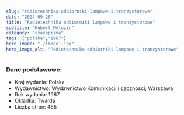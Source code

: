 ```yaml
---
slug: "radiotechnika-odbiorniki-lampowe-i-tranzystorowe"
date: "2024-09-28"
title: "Radiotechnika odbiorniki lampowe i tranzystorowe"
subtitle: "Hubert Meluzin"
category: "czasopisma"
tags: ["polska","1967"]
hero_image: "./image1.jpg"
hero_image_alt: "Radiotechnika odbiorniki lampowe i tranzystorowe"
---
```


### Dane podstawowe:

- Kraj wydania: Polska
- Wydawnictwo: Wydawnictwo Komunikacji i Łączności; Warszawa
- Rok wydania: 1967
- Okładka: Twarda
- Liczba stron: 455
